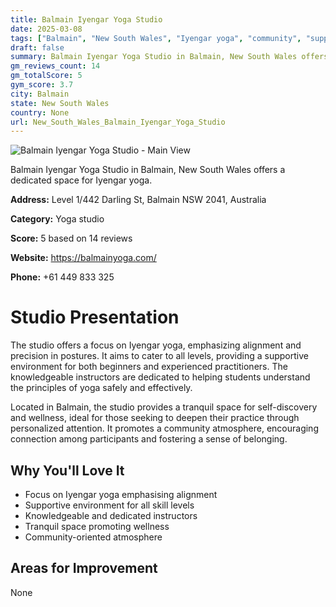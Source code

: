 ```yaml
---
title: Balmain Iyengar Yoga Studio
date: 2025-03-08
tags: ["Balmain", "New South Wales", "Iyengar yoga", "community", "supportive atmosphere", "Balmain"]  
draft: false
summary: Balmain Iyengar Yoga Studio in Balmain, New South Wales offers a dedicated space for Iyengar yoga.
gm_reviews_count: 14
gm_totalScore: 5
gym_score: 3.7
city: Balmain
state: New South Wales
country: None
url: New_South_Wales_Balmain_Iyengar_Yoga_Studio
---
```


<div className="aspect-[16/9] relative my-8">
  <img 
    src="https://streetviewpixels-pa.googleapis.com/v1/thumbnail?panoid=wY6lT-F9w_4WUZnorz-E_g&cb_client=search.gws-prod.gps&w=408&h=240&yaw=145.34746&pitch=0&thumbfov=100"
    alt="Balmain Iyengar Yoga Studio - Main View"
    className="object-cover absolute inset-0 w-full h-full rounded-lg"
  />
</div>

Balmain Iyengar Yoga Studio in Balmain, New South Wales offers a dedicated space for Iyengar yoga.

**Address:** Level 1/442 Darling St, Balmain NSW 2041, Australia

**Category:** Yoga studio

**Score:** 5 based on 14 reviews

**Website:** https://balmainyoga.com/

**Phone:** +61 449 833 325

# Studio Presentation

The studio offers a focus on Iyengar yoga, emphasizing alignment and precision in postures. It aims to cater to all levels, providing a supportive environment for both beginners and experienced practitioners. The knowledgeable instructors are dedicated to helping students understand the principles of yoga safely and effectively.

Located in Balmain, the studio provides a tranquil space for self-discovery and wellness, ideal for those seeking to deepen their practice through personalized attention. It promotes a community atmosphere, encouraging connection among participants and fostering a sense of belonging.

## Why You'll Love It

- Focus on Iyengar yoga emphasising alignment
- Supportive environment for all skill levels
- Knowledgeable and dedicated instructors
- Tranquil space promoting wellness
- Community-oriented atmosphere

## Areas for Improvement

None

<div className="grid grid-cols-1 xl:grid-cols-2 gap-4 my-8">

</div>